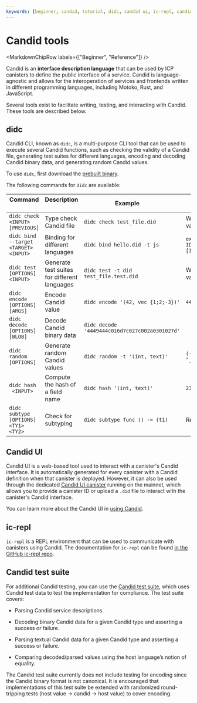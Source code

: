 ```yaml
---
keywords: [beginner, candid, tutorial, didc, candid ui, ic-repl, candid tests]
---
```



# Candid tools

<MarkdownChipRow labels={["Beginner", "Reference"]} />

Candid is an **interface description language** that can be used by ICP canisters to define the public interface of a service. Candid is language-agnostic and allows for the interoperation of services and frontends written in different programming languages, including Motoko, Rust, and JavaScript.

Several tools exist to facilitate writing, testing, and interacting with Candid. These tools are described below.

## didc

Candid CLI, known as `didc`, is a multi-purpose CLI tool that can be used to execute several Candid functions, such as checking the validity of a Candid file, generating test suites for different languages, encoding and decoding Candid binary data, and generating random Candid values.

To use `didc`, first download the [prebuilt binary](https://github.com/dfinity/candid/releases).

The following commands for `didc` are available:

| Command       | Description        | Example      | Example response       |
|---------------|--------------------|--------------|------------------------|
| `didc check <INPUT> [PREVIOUS]` | Type check Candid file | `didc check test_file.did` | Will return parser error if invalid; will return no output if valid. |
| `didc bind --target <TARGET> <INPUT>` | Binding for different languages | `didc bind hello.did -t js` | `export const idlFactory = ({ IDL }) => { return IDL.Service({ 'greet' : IDL.Func([IDL.Text] [IDL.Text], []) });}`|
| `didc test [OPTIONS] <INPUT>` | Generate test suites for different languages | `didc test -t did test_file.test.did` | Will return parser error if invalid; will return no output if valid. |
| `didc encode [OPTIONS] [ARGS]` | Encode Candid value | `didc encode '(42, vec {1;2;-3})'` | `4449444c016d7c027c002a0301027d` |
| `didc decode [OPTIONS] [BLOB]` | Decode Candid binary data | `didc decode '4449444c016d7c027c002a0301027d'` |
| `didc random [OPTIONS]` | Generate random Candid values | `didc random -t '(int, text)'` | `(-72_594_379_354_493_140_610_202_928_640_651_761_468, "_J:t7^>")` |
| `didc hash  <INPUT>` | Compute the hash of a field name | `didc hash '(int, text)'` | `2392326401` |
| `didc subtype [OPTIONS] <TY1> <TY2>` | Check for subtyping | `didc subtype func () -> (t1)` | Result is a `reference` or `null`|

## Candid UI

Candid UI is a web-based tool used to interact with a canister's Candid interface. It is automatically generated for every canister with a Candid definition when that canister is deployed. However, it can also be used through the dedicated [Candid UI canister](https://a4gq6-oaaaa-aaaab-qaa4q-cai.raw.ic0.app/) running on the mainnet, which allows you to provide a canister ID or upload a `.did` file to interact with the canister's Candid interface.

You can learn more about the Candid UI in [using Candid](/docs/building-apps/interact-with-canisters/candid/using-candid#interact-with-a-service-from-a-browser).

## ic-repl

`ic-repl` is a REPL environment that can be used to communicate with canisters using Candid. The documentation for `ic-repl` can be found [in the GitHub ic-repl repo](https://github.com/dfinity/ic-repl).

## Candid test suite

For additional Candid testing, you can use the [Candid test suite](https://github.com/dfinity/candid/blob/master/test), which uses Candid test data to test the implementation for compliance. The test suite covers:

- Parsing Candid service descriptions.

- Decoding binary Candid data for a given Candid type and asserting a success or failure.

- Parsing textual Candid data for a given Candid type and asserting a success or failure.

- Comparing decoded/parsed values using the host language’s notion of equality.

The Candid test suite currently does not include testing for encoding since the Candid binary format is not canonical. It is encouraged that implementations of this test suite be extended with randomized round-tripping tests (host value → candid → host value) to cover encoding.

